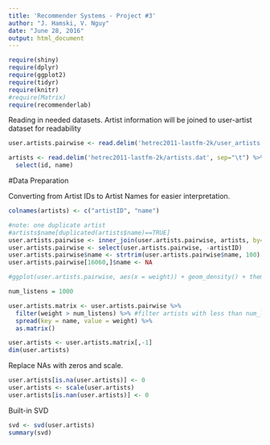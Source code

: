```yaml
---
title: 'Recommender Systems - Project #3'
author: "J. Hamski, V. Nguy"
date: "June 28, 2016"
output: html_document
---
```



```r
require(shiny)
require(dplyr)
require(ggplot2)
require(tidyr)
require(knitr)
#require(Matrix)
require(recommenderlab)
```

Reading in needed datasets. Artist information will be joined to user-artist dataset for readability
```r
user.artists.pairwise <- read.delim('hetrec2011-lastfm-2k/user_artists.dat', sep="\t")

artists <- read.delim('hetrec2011-lastfm-2k/artists.dat', sep="\t") %>%
  select(id, name)
```

#Data Preparation

Converting from Artist IDs to Artist Names for easier interpretation.
```r
colnames(artists) <- c("artistID", "name")

#note: one duplicate artist
#artists$name[duplicated(artists$name)==TRUE]
user.artists.pairwise <- inner_join(user.artists.pairwise, artists, by="artistID")
user.artists.pairwise <- select(user.artists.pairwise, -artistID)
user.artists.pairwise$name <- strtrim(user.artists.pairwise$name, 100)
user.artists.pairwise[16060,]$name <- NA

#ggplot(user.artists.pairwise, aes(x = weight)) + geom_density() + theme_bw() + scale_x_log10()
```

```r
num_listens = 1000

user.artists.matrix <- user.artists.pairwise %>%
  filter(weight > num_listens) %>% #filter artists with less than num_listens listens
  spread(key = name, value = weight) %>%
  as.matrix()

user.artists <- user.artists.matrix[,-1]
dim(user.artists)
```

Replace NAs with zeros and scale.
```r
user.artists[is.na(user.artists)] <- 0
user.artists <- scale(user.artists)
user.artists[is.nan(user.artists)] <- 0
```

Built-in SVD
```r
svd <- svd(user.artists)
summary(svd)
```

